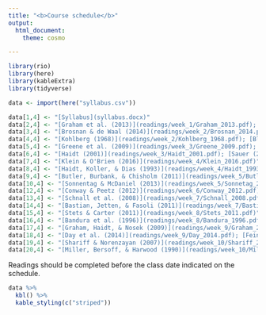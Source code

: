 ```yaml
---
title: "<b>Course schedule</b>"
output:
  html_document:
    theme: cosmo

---
```


```r
library(rio)
library(here)
library(kableExtra)
library(tidyverse)

data <- import(here("syllabus.csv"))

data[1,4] <- "[Syllabus](syllabus.docx)"
data[2,4] <- "[Graham et al. (2013)](readings/week_1/Graham_2013.pdf); [Janoff-Bulman & Carnes (2013)](readings/week_1/Janoff-Bulman_2013.pdf)"
data[3,4] <- "[Brosnan & de Waal (2014)](readings/week_2/Brosnan_2014.pdf); [de Waal (2013)](https://www.ted.com/talks/frans_de_waal_moral_behavior_in_animals)"
data[4,4] <- "[Kohlberg (1968)](readings/week_2/Kohlberg_1968.pdf); [Bloom (2010)](readings/week_2/Bloom_2010.pdf)"
data[5,4] <- "[Greene et al. (2009)](readings/week_3/Greene_2009.pdf); [Aktas, Yilmaz, & Bahcekapili (2017)](readings/week_3/Aktas_2017.pdf)"
data[6,4] <- "[Haidt (2001)](readings/week_3/Haidt_2001.pdf); [Sauer (2012)](readings/week_3/Sauer_2012.pdf)"
data[7,4] <- "[Klein & O'Brien (2016)](readings/week_4/Klein_2016.pdf)"
data[8,4] <- "[Haidt, Koller, & Dias (1993)](readings/week_4/Haidt_1993.pdf); [Uhlmann et al. (2015)](readings/week_4/Uhlmann_2015.pdf)"
data[9,4] <- "[Butler, Burbank, & Chisholm (2011)](readings/week_5/Butler_2011.pdf); [Fehr & Gachter (2002)](readings/week_5/Fehr_2002.pdf)"
data[10,4] <- "[Sonnentag & McDaniel (2013)](readings/week_5/Sonnetag_2013.pdf); [Monin & Miller (2001)](readings/week_5/Monin_2001.pdf)"
data[12,4] <- "[Conway & Peetz (2012)](readings/week_6/Conway_2012.pdf); [Valdesolo & DeSteno (2008)](readings/week_6/Valdesolo_2008.pdf)"
data[13,4] <- "[Schnall et al. (2008)](readings/week_7/Schnall_2008.pdf); [Cronin, Reysen, & Branscombe (2012)](readings/week_7/Cronin_2012.pdf)"
data[14,4] <- "[Bastian, Jetten, & Fasoli (2011)](readings/week_7/Bastian_2011.pdf); [Bloom (2013)](readings/week_7/Bloom_2013.pdf)"
data[15,4] <- "[Stets & Carter (2011)](readings/week_8/Stets_2011.pdf)"
data[16,4] <- "[Bandura et al. (1996)](readings/week_8/Bandura_1996.pdf); [Mazar, Amir, & Ariely (2008)](readings/week_8/Mazar_2005.pdf)"
data[17,4] <- "[Graham, Haidt, & Nosek (2009)](readings/week_9/Graham_2009.pdf); [Pizarro (2012)](https://www.ted.com/talks/david_pizarro_the_strange_politics_of_disgust?language=en)"
data[18,4] <- "[Day et al. (2014)](readings/week_9/Day_2014.pdf); [Feinberg & Willer (2015)](readings/week_9/Feinberg_2015.pdf)"
data[19,4] <- "[Shariff & Norenzayan (2007)](readings/week_10/Shariff_2007.pdf); [Graham & Haidt (2010)](readings/week_10/Graham_2010.pdf)"
data[20,4] <- "[Miller, Bersoff, & Harwood (1990)](readings/week_10/Miller_1990.pdf); [Alicke et al. (2008)](readings/week_10/Alicke_2008.pdf)"

```



Readings should be completed before the class date indicated on the schedule. 


```r

data %>% 
  kbl() %>% 
  kable_styling(c("striped"))
```

